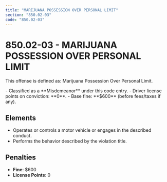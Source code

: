 ```yaml
---
title: "MARIJUANA POSSESSION OVER PERSONAL LIMIT"
section: "850.02-03"
code: "850.02-03"
---
```





# 850.02-03 - MARIJUANA POSSESSION OVER PERSONAL LIMIT

This offense is defined as: Marijuana Possession Over Personal Limit.

<Aside type="caution" title="Charge Type: Misdemeanor">
- Classified as a **Misdemeanor** under this code entry.
- Driver license points on conviction: **0**.
- Base fine: **$600** (before fees/taxes if any).
</Aside>

## Elements
- Operates or controls a motor vehicle or engages in the described conduct.
- Performs the behavior described by the violation title.

## Penalties
- **Fine**: $600
- **License Points**: 0
